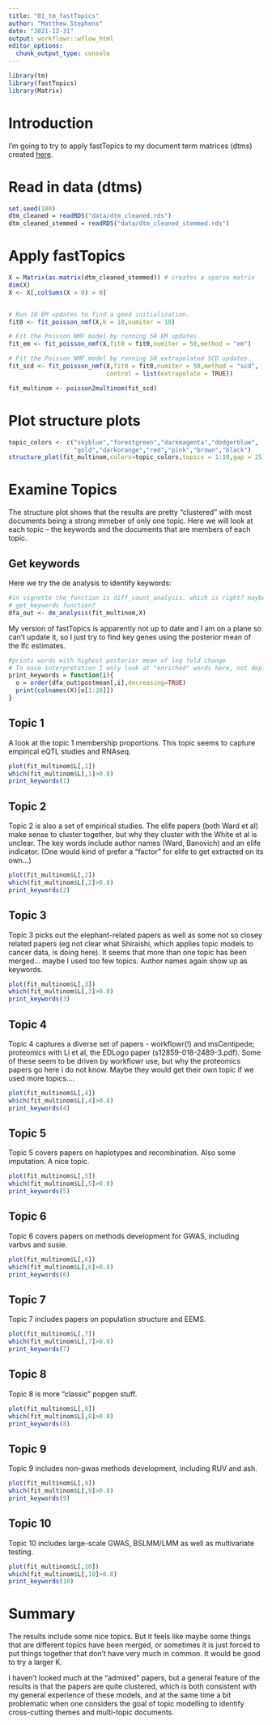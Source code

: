 ```yaml
---
title: "01_tm_fastTopics"
author: "Matthew Stephens"
date: "2021-12-31"
output: workflowr::wflow_html
editor_options:
  chunk_output_type: console
---
```



```r
library(tm)
library(fastTopics)
library(Matrix)
```

# Introduction

I'm going to try to apply fastTopics to my document term matrices (dtms) created
[here](00_tm.html).

# Read in data (dtms)

```r
set.seed(100)
dtm_cleaned = readRDS("data/dtm_cleaned.rds")
dtm_cleaned_stemmed = readRDS("data/dtm_cleaned_stemmed.rds")
```

# Apply fastTopics

```r
X = Matrix(as.matrix(dtm_cleaned_stemmed)) # creates a sparse matrix
dim(X)
X <- X[,colSums(X > 0) > 0]


# Run 10 EM updates to find a good initialization.
fit0 <- fit_poisson_nmf(X,k = 10,numiter = 10)

# Fit the Poisson NMF model by running 50 EM updates.
fit_em <- fit_poisson_nmf(X,fit0 = fit0,numiter = 50,method = "em")

# Fit the Poisson NMF model by running 50 extrapolated SCD updates.
fit_scd <- fit_poisson_nmf(X,fit0 = fit0,numiter = 50,method = "scd",
                           control = list(extrapolate = TRUE))

fit_multinom <- poisson2multinom(fit_scd)
```

# Plot structure plots

```r
topic_colors <- c("skyblue","forestgreen","darkmagenta","dodgerblue",
                  "gold","darkorange","red","pink","brown","black")
structure_plot(fit_multinom,colors=topic_colors,topics = 1:10,gap = 25)
```

# Examine Topics

The structure plot shows that the results are pretty "clustered" with
most documents being a strong mmeber of only one topic. Here we 
will look at each topic -- the keywords and the documents that are 
members of each topic.

## Get keywords

Here we try the de analysis to identify keywords:
```r
#in vignette the function is diff_count_analysis. which is right? maybe we should have
# get_keywords function?
dfa_out <- de_analysis(fit_multinom,X)
```

My version of fastTopics is apparently not up to date and I am on a plane so can't update it, so I just try to find key genes using the posterior mean of the lfc estimates.

```r
#prints words with highest posterior mean of log fold change
# To ease interpretation I only look at "enriched" words here, not depleted words.
print_keywords = function(i){
  o = order(dfa_out$postmean[,i],decreasing=TRUE)
  print(colnames(X)[o[1:20]])
}
```

## Topic 1

A look at the topic 1 membership proportions. This topic seems to capture empirical 
eQTL studies and RNAseq.
```r
plot(fit_multinom$L[,1])
which(fit_multinom$L[,1]>0.8)
print_keywords(1)
```



## Topic 2

Topic 2 is also a set of empirical studies. The elife papers (both Ward et al) make sense to cluster together, but why they cluster with the White et al is unclear.
The key words include author names (Ward, Banovich) and an elife indicator.
(One would kind of prefer a "factor" for elife to get extracted on its own...)

```r
plot(fit_multinom$L[,2])
which(fit_multinom$L[,2]>0.8)
print_keywords(2)
```

## Topic 3

Topic 3 picks out the elephant-related papers as well as some not so closey related papers (eg not clear what Shiraishi, which applies topic models to cancer data, 
is doing here). It seems that more than one topic has been merged... maybe
I used too few topics. Author names again show up as keywords.

```r
plot(fit_multinom$L[,3])
which(fit_multinom$L[,3]>0.8)
print_keywords(3)
```


## Topic 4

Topic 4 captures a diverse set of papers - workflowr(!) and msCentipede; proteomics with Li et al, the EDLogo paper (s12859-018-2489-3.pdf). Some of these seem to be
driven by workflowr use, but why the proteomics papers go here i do not know. Maybe they would get their own topic if we used more topics....
```r
plot(fit_multinom$L[,4])
which(fit_multinom$L[,4]>0.8)
print_keywords(4)
```


## Topic 5

Topic 5 covers papers on haplotypes and recombination. Also some imputation. A nice topic.
```r
plot(fit_multinom$L[,5])
which(fit_multinom$L[,5]>0.8)
print_keywords(5)
```

## Topic 6

Topic 6 covers papers on methods development for GWAS, including
varbvs and susie. 
```r
plot(fit_multinom$L[,6])
which(fit_multinom$L[,6]>0.8)
print_keywords(6)
```

## Topic 7

Topic 7 includes papers on population structure and EEMS.
```r
plot(fit_multinom$L[,7])
which(fit_multinom$L[,7]>0.8)
print_keywords(7)
```

## Topic 8

Topic 8 is more "classic" popgen stuff.
```r
plot(fit_multinom$L[,8])
which(fit_multinom$L[,8]>0.8)
print_keywords(8)
```

## Topic 9

Topic 9 includes non-gwas methods development, including RUV and ash.
```r
plot(fit_multinom$L[,9])
which(fit_multinom$L[,9]>0.8)
print_keywords(9)
```

## Topic 10

Topic 10 includes large-scale GWAS, BSLMM/LMM as well as multivariate testing.
```r
plot(fit_multinom$L[,10])
which(fit_multinom$L[,10]>0.8)
print_keywords(10)
```


# Summary

The results include some nice topics. But it feels like maybe some
things that are different topics have been merged, or sometimes it is
just forced to put things together that don't have very much in common.
It would be good to try a larger K. 

I haven't looked much at the "admixed" papers, but a general feature of the
results is that the papers are quite clustered, which is both consistent with
my general experience of these models, and at the same time a bit problematic when
one considers the goal of topic modelling to identify cross-cutting themes
and multi-topic documents.
